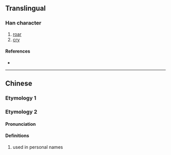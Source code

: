 {{character info}}
==Translingual==

===Han character===
{{Han char|rn=94|rad=犬|as=12|sn=15|four=|canj=KHHUJ|ids=⿰犭臯}}

# [[roar]]
# [[cry]]

====References====
* {{Han ref|kx=0717.150|dkj=20667|hdz=21368.130|uh=734B|ud=29515}}

----

==Chinese==

===Etymology 1===
{{zh-see|嗥|v}}

===Etymology 2===
{{zh-forms}}

====Pronunciation====
{{zh-pron
|m=gāo
|cat=
}}

====Definitions====
{{zh-hanzi}}

# used in personal names